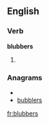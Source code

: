 
==English==

===Verb===
'''blubbers'''

# {{third-person singular of|[[blubber]]}}

===Anagrams===
* {{alphagram|bbbelrsu}}
* [[bubblers#English|bubblers]]

[[fr:blubbers]]